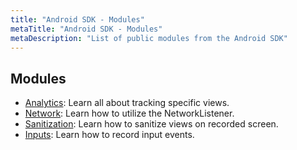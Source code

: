 ```yaml
---
title: "Android SDK - Modules"
metaTitle: "Android SDK - Modules"
metaDescription: "List of public modules from the Android SDK"
---
```


## Modules

- [Analytics](/android-sdk/analytics): Learn all about tracking specific views.
- [Network](/android-sdk/network): Learn how to utilize the NetworkListener.
- [Sanitization](/android-sdk/sanitization): Learn how to sanitize views on recorded screen.
- [Inputs](/android-sdk/inputs): Learn how to record input events.